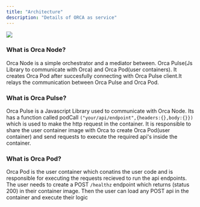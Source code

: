 ```yaml
---
title: "Architecture"
description: "Details of ORCA as service"
---
```


<Frame>
    <img src="/images/orcasequencediagram.png" style={{ borderRadius: "0.5rem" }} />
</Frame>

### What is Orca Node?
Orca Node is a simple orchestrator and a mediator between. Orca Pulse(Js Library to communicate with Orca) and Orca Pod(user containers).
It creates Orca Pod after succesfully connecting with Orca Pulse client.It relays the communication between Orca Pulse and Orca Pod.

### What is Orca Pulse?
Orca Pulse is a Javascript Library used to communicate with Orca Node.
Its has a function called podCall ```("your/api/endpoint",{headers:{},body:{}})``` which is used to make the http request in the container.
It is responsible to share the user container image with Orca to create Orca Pod(user container) and send requests to execute the required api's inside the container. 

### What is Orca Pod?
Orca Pod is the user container which conatins the user code and is responsible for executing the requests recieved to run the api endpoints. 
The user needs to create a POST `/healthz` endpoint which returns (status 200) in their container image.
Then the user can load any POST api in the container and execute their logic  